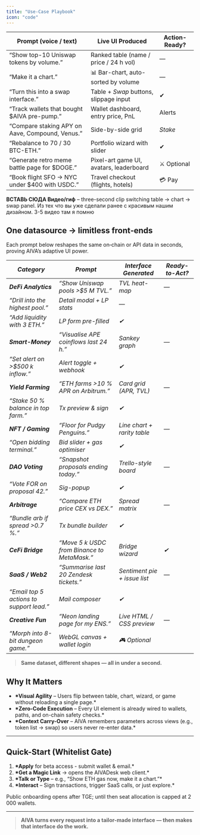 ```yaml
---
title: "Use-Case Playbook"
icon: "code"
---
```


| Prompt (voice / text)                           | Live UI Produced                        | Action-Ready? |
| ----------------------------------------------- | --------------------------------------- | ------------- |
| “Show top-10 Uniswap tokens by volume.”         | Ranked table (name / price / 24 h vol)  | —             |
| “Make it a chart.”                              | 📊 Bar-chart, auto-sorted by volume     | —             |
| “Turn this into a swap interface.”              | Table \+ _Swap_ buttons, slippage input | ✔             |
| “Track wallets that bought \$AIVA pre-pump.”    | Wallet dashboard, entry price, PnL      | Alerts        |
| “Compare staking APY on Aave, Compound, Venus.” | Side-by-side grid                       | _Stake_       |
| “Rebalance to 70 / 30 BTC-ETH.”                 | Portfolio wizard with slider            | ✔             |
| “Generate retro meme battle page for \$DOGE.”   | Pixel-art game UI, avatars, leaderboard | ⚔ Optional    |
| “Book flight SFO → NYC under \$400 with USDC.”  | Travel checkout (flights, hotels)       | 💳 Pay        |

**ВСТАВЬ СЮДА Видео/гиф** – three-second clip switching table → chart → swap panel. Из тех что вы уже сделали ранее с красивым нашим дизайном. 3-5 видео там я помню

## One datasource → limitless front‑ends

Each prompt below reshapes the same on‑chain or API data in seconds, proving AIVA’s adaptive UI power.

| _Category_                               | _Prompt_                                    | _Interface Generated_         | _Ready-to-Act?_ |
| ---------------------------------------- | ------------------------------------------- | ----------------------------- | --------------- |
| **_DeFi Analytics_**                     | _“Show Uniswap pools \>\$5 M TVL.”_         | _TVL heat-map_                | _—_             |
| _“Drill into the highest pool.”_         | _Detail modal \+ LP stats_                  | _—_                           |                 |
| _“Add liquidity with 3 ETH.”_            | _LP form pre-filled_                        | _✔_                           |                 |
| **_Smart-Money_**                        | _“Visualise APE coinflows last 24 h.”_      | _Sankey graph_                | _—_             |
| _“Set alert on \>\$500 k inflow.”_       | _Alert toggle \+ webhook_                   | _✔_                           |                 |
| **_Yield Farming_**                      | _“ETH farms \>10 % APR on Arbitrum.”_       | _Card grid (APR, TVL)_        | _—_             |
| _“Stake 50 % balance in top farm.”_      | _Tx preview & sign_                         | _✔_                           |                 |
| **_NFT / Gaming_**                       | _“Floor for Pudgy Penguins.”_               | _Line chart \+ rarity table_  | _—_             |
| _“Open bidding terminal.”_               | _Bid slider \+ gas optimiser_               | _✔_                           |                 |
| **_DAO Voting_**                         | _“Snapshot proposals ending today.”_        | _Trello-style board_          | _—_             |
| _“Vote FOR on proposal 42.”_             | _Sig-popup_                                 | _✔_                           |                 |
| **_Arbitrage_**                          | _“Compare ETH price CEX vs DEX.”_           | _Spread matrix_               | _—_             |
| _“Bundle arb if spread \>0.7 %.”_        | _Tx bundle builder_                         | _✔_                           |                 |
| **_CeFi Bridge_**                        | _“Move 5 k USDC from Binance to MetaMask.”_ | _Bridge wizard_               | _✔_             |
| **_SaaS / Web2_**                        | _“Summarise last 20 Zendesk tickets.”_      | _Sentiment pie \+ issue list_ | _—_             |
| _“Email top 5 actions to support lead.”_ | _Mail composer_                             | _✔_                           |                 |
| **_Creative Fun_**                       | _“Neon landing page for my ENS.”_           | _Live HTML / CSS preview_     | _—_             |
| _“Morph into 8-bit dungeon game.”_       | _WebGL canvas \+ wallet login_              | _🎮 Optional_                 |                 |

> **Same dataset, different shapes — all in under a second.**

## Why It Matters

- **\*Visual Agility** – Users flip between table, chart, wizard, or game without reloading a single page.\*
- **\*Zero-Code Execution** – Every UI element is already wired to wallets, paths, and on-chain safety checks.\*
- **\*Context Carry-Over** – AIVA remembers parameters across views (e.g., token list → swap) so users never re-enter data.\*

---

## Quick-Start (Whitelist Gate)

1. **\*Apply** for beta access - submit wallet & email.\*
2. **\*Get a Magic Link** → opens the AIVADesk web client.\*
3. **\*Talk or Type** – e.g., “Show ETH gas now, make it a chart.”\*
4. **\*Interact** – Sign transactions, trigger SaaS calls, or just explore.\*

<Note>
  Public onboarding opens after TGE; until then seat allocation is capped at 2 000 wallets.
</Note>

---

> **AIVA turns every request into a tailor-made interface — then makes that interface do the work.**